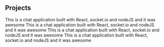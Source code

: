## Projects

<ProjectCard title="Chat Application Built with Socket.io" link="https://www.behance.net/gallery/58937147/Freiheit" bg="linear-gradient(to right, #D4145A 0%, #FBB03B 100%)">
  This is a chat application built with React, socket.io and nodeJS and it was awesome
</ProjectCard>

<ProjectCard title="Chat Application Built with Socket.io" link="https://www.behance.net/gallery/58937147/Freiheit" bg="linear-gradient(to right, #D4145A 0%, #FBB03B 100%)">
  This is a chat application built with React, socket.io and nodeJS and it was awesome
</ProjectCard>

<ProjectCard title="Chat Application Built with Socket.io" link="https://www.behance.net/gallery/58937147/Freiheit" bg="linear-gradient(to right, #D4145A 0%, #FBB03B 100%)">
  This is a chat application built with React, socket.io and nodeJS and it was awesome
</ProjectCard>

<ProjectCard title="Chat Application Built with Socket.io" link="https://www.behance.net/gallery/58937147/Freiheit" bg="linear-gradient(to right, #D4145A 0%, #FBB03B 100%)">
  This is a chat application built with React, socket.io and nodeJS and it was awesome
</ProjectCard>

